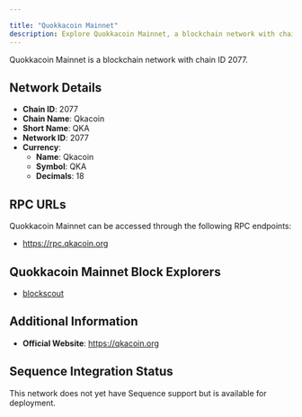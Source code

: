 ```yaml
---

title: "Quokkacoin Mainnet"
description: Explore Quokkacoin Mainnet, a blockchain network with chain ID 2077. Learn about its native currency, Qkacoin, and how to interact with the network.
---
```




Quokkacoin Mainnet is a blockchain network with chain ID 2077.

## Network Details

- **Chain ID**: 2077
- **Chain Name**: Qkacoin
- **Short Name**: QKA
- **Network ID**: 2077
- **Currency**: 
  - **Name**: Qkacoin
  - **Symbol**: QKA
  - **Decimals**: 18

## RPC URLs

Quokkacoin Mainnet can be accessed through the following RPC endpoints:

- https://rpc.qkacoin.org

## Quokkacoin Mainnet Block Explorers

- [blockscout](https://explorer.qkacoin.org)

## Additional Information

- **Official Website**: https://qkacoin.org

## Sequence Integration Status

This network does not yet have Sequence support but is available for deployment.
